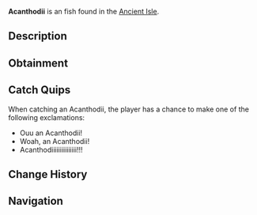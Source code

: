 {{FishInfobox
|image          = Acanthodii.png
|rarity         = Unusual
|sea            = First Sea
|location       = [[Ancient Isle]]
|sublocation    = 
|sources        = Fishing Rod
|radar_location = 
|xp             = 130
|weather        = 
|time           = 
|season         = Winter
|bait           = 
|base_weight    = 16
|base_value     = 160
|weight_range   = 3
|base_chance    = 41
|base_resil     = 70
}}
'''Acanthodii''' is an {{Rarity|Unusual}} fish found in the [[Ancient Isle]].

== Description ==
{{Description|Acanthodii, commonly known as Spiny Sharks, possess many scales that form a diamond pattern along its body. They prey on smaller creatures among the Ancient Isle's waters, and are active both during the day and night. They went extinct around 250 million years ago, at the end of the Permian period.|Bestiary Entry}}

== Obtainment ==
{{Description|Can be found in the waters of the Ancient Isle.|Bestiary Hint}}
{{Fish Availability|
Ancient Isle/Surrounding Ocean
|top_rods      = 
Astralhook Rod\67665.87\121193.24;
Ethereal Prism Rod\64025.73\91241.06;
Fast Rod\61531.85\55495.03;
Firefly Rod\60292.85\52094.41;
Adventurer's Rod\59726.14\47768.68;
Fortune Rod\35949.3\64389.95;
Leviathan's Fang Rod\59570.91\61949.27;
Kraken Rod\50007.29\55779.52;
No-Life Rod\59645.85\54033.6;
Seraphic Rod\59185.2\53616.3;
Challenger's Rod\58794.46\53262.32;
Rod Of The Forgotten Fang\54049.28\48963.64;
Blazebringer Rod\53754.73\48697.7;
Free Spirit Rod\52370.42\47443.62;
Verdant Shear Rod\50590.21\45830.88;
Zeus Rod\50450.85\45703.79;
Rod Of The Depths\49098.6\44478.78;
Avalanche Rod\48968.9\37528.97;
Depthseeker Rod\48372.27\41858.11;
Rod Of The Exalted One\46693.2\44620.46;
Trident Rod\42000.95\38049.67;
Volcanic Rod\38286.76\34684.25;
Steady Rod\28239.36\16515.28
|recommended   = Ethereal Prism Rod
}}

== Catch Quips ==
When catching an Acanthodii, the player has a chance to make one of the following exclamations:
* Ouu an Acanthodii!
* Woah, an Acanthodii!
* Acanthodiiiiiiiiiiiiiii!!!

== Change History ==
{{Change History|{{subst:Current Version}}}}

== Navigation ==
{{Fish Navbox|Ancient Isle}}